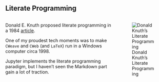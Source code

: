 ## Literate Programming

:::: {.columns}

::: {.column}

Donald E. Knuth proposed literate programming in a 1984 [article](http://www.literateprogramming.com/knuthweb.pdf).

One of my proudest tech moments was to make `CWeave` and `CWeb` (and `LaTeX`) run in a Windows computer circa 1998.

Jupyter implements the literate programming paradigm, but I haven't seen the Markdown part gain a lot of traction.

:::

::: {.column}
![Donald Knuth's Literate Programming](images/literate-programming.jpg)
:::

::::
